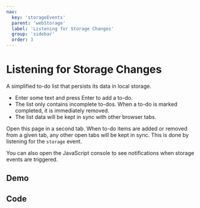 ```yaml
---
nav:
  key: 'storageEvents'
  parent: 'webStorage'
  label: 'Listening for Storage Changes'
  group: 'sidebar'
  order: 3
---
```



# Listening for Storage Changes

A simplified to-do list that persists its data in local storage.

 - Enter some text and press Enter to add a to-do.
 - The list only contains incomplete to-dos. When a to-do is marked completed, it is immediately removed.
 - The list data will be kept in sync with other browser tabs.

Open <Link to="/demos/web-storage/storage-events" target="_blank">this page in a second tab</Link>.
When to-do items are added or removed from a given tab, any other open tabs will be kept in sync. This is done by listening
for the `storage` event.

You can also open the JavaScript console to see notifications when storage events are triggered.

## Demo

<div className="demo">
  <InlineDemo js={js} css={css} html={html} />
</div>

## Code

<CodeBlock code={js} language="javascript" />
<CodeBlock code={html} language="html" />
<CodeBlock code={css} language="css" />
